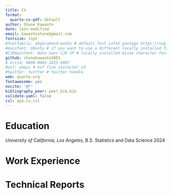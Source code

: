 ```yaml
---
title: CV
format:
  quarto-cv-pdf: default
author: Shune Kawaoto
date: last-modified
email: kawaotoshune@gmail.com
fontsize: 11pt
#fontfamily: ebgaramond-maths # default font LaTeX package https://tug.org/FontCatalogue/about.html
#mainfont: Ubuntu # if you want to use a different locally installed font
#CJKmainfont: Noto Sans CJK JP # locally installed Asian character font, must use with xelatex
github: shunekawaoto2003
# orcid: 0000-0002-1825-0097
#osf: ymqui # osf five character id
#twitter: twitter # twitter handle
web: quarto.org
fontawesome: yes
nocite: '@*'
bibliography_peer: peer_bib.bib
validate-yaml: false
csl: apa-cv.csl
---
```


<!-- # Employment -->

<!-- *Arthur Guinness & Son* -->

<!-- Chief Brewer (Park Royal) \hfill 1935-1937 -->

<!-- Researcher (Dublin) \hfill 1899-1935 -->

# Education

*University of California, Los Angeles*, B.S. Statistics and Data Science \hfill 2024

# Work Experience

<!-- # Publications -->

<!-- ::: {#refs-peer} -->
<!-- ::: -->

# Technical Reports

<!-- ::: {#refs-other} -->
<!-- ::: -->

<!-- # References -->

<!-- Available upon request, though likely would include Karl Pearson and Ronald A. Fisher. -->
